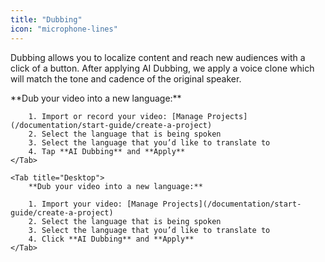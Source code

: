 ```yaml
---
title: "Dubbing"
icon: "microphone-lines"
---
```


Dubbing allows you to localize content and reach new audiences with a click of a button. After applying AI Dubbing, we apply a voice clone which will match the tone and cadence of the original speaker.

<Tabs>
    <Tab title="iOS">
        **Dub your video into a new language:**

        1. Import or record your video: [Manage Projects](/documentation/start-guide/create-a-project)
        2. Select the language that is being spoken
        3. Select the language that you’d like to translate to
        4. Tap **AI Dubbing** and **Apply**
    </Tab>

    <Tab title="Desktop">
        **Dub your video into a new language:**

        1. Import your video: [Manage Projects](/documentation/start-guide/create-a-project)
        2. Select the language that is being spoken
        3. Select the language that you’d like to translate to
        4. Click **AI Dubbing** and **Apply**
    </Tab>
</Tabs>